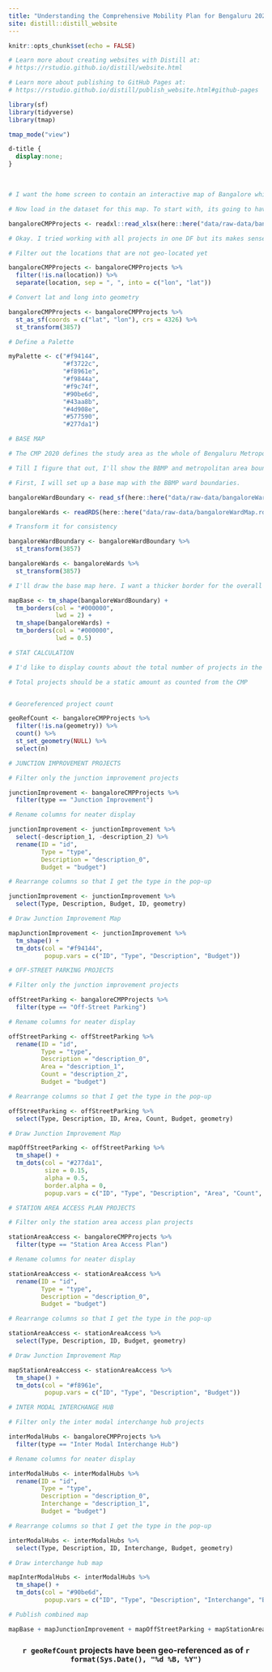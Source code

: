 ```yaml
---
title: "Understanding the Comprehensive Mobility Plan for Bengaluru 2020"
site: distill::distill_website
---
```


```r
knitr::opts_chunk$set(echo = FALSE)

# Learn more about creating websites with Distill at:
# https://rstudio.github.io/distill/website.html

# Learn more about publishing to GitHub Pages at:
# https://rstudio.github.io/distill/publish_website.html#github-pages

library(sf)
library(tidyverse)
library(tmap)

tmap_mode("view")

```

```css

d-title {
  display:none;
}

```

<!-- Use a HTML break to add a little white space between the title and the map -->
<br>

```r
# I want the home screen to contain an interactive map of Bangalore which shows all the projects proposed in the Comprehensive Mobility Plan for Bengaluru 2020. The map needs to have relevant boundaries (BBMP Ward, BMRDA) in addition to the projects. Also, projects will need to be categorized to make it easier to understand.

# Now load in the dataset for this map. To start with, its going to have just points.

bangaloreCMPProjects <- readxl::read_xlsx(here::here("data/raw-data/bangaloreCMP2020Projetcs.xlsx"))

# Okay. I tried working with all projects in one DF but its makes sense to split them by project type. Then I can make the pop-up info more useful.

# Filter out the locations that are not geo-located yet

bangaloreCMPProjects <- bangaloreCMPProjects %>% 
  filter(!is.na(location)) %>% 
  separate(location, sep = ", ", into = c("lon", "lat"))

# Convert lat and long into geometry

bangaloreCMPProjects <- bangaloreCMPProjects %>% 
  st_as_sf(coords = c("lat", "lon"), crs = 4326) %>% 
  st_transform(3857)

# Define a Palette

myPalette <- c("#f94144",
               "#f3722c",
               "#f8961e",
               "#f9844a",
               "#f9c74f",
               "#90be6d",
               "#43aa8b",
               "#4d908e",
               "#577590",
               "#277da1")

```

```r
# BASE MAP

# The CMP 2020 defines the study area as the whole of Bengaluru Metropolitan Area (1294.00 Sq.Km), part of Bangalore-Mysore Infrastructure Corridor Area (79.14 Sq.Km) and a part of Bangalore International Airport Area Local Planning Authority (227.85 Sq.Km). BUT, I don't see a map which explicitly shows these areas. :/ 

# Till I figure that out, I'll show the BBMP and metropolitan area boundaries.

# First, I will set up a base map with the BBMP ward boundaries.

bangaloreWardBoundary <- read_sf(here::here("data/raw-data/bangaloreWardBoundary.shp"))

bangaloreWards <- readRDS(here::here("data/raw-data/bangaloreWardMap.rds"))

# Transform it for consistency

bangaloreWardBoundary <- bangaloreWardBoundary %>% 
  st_transform(3857)

bangaloreWards <- bangaloreWards %>% 
  st_transform(3857)

# I'll draw the base map here. I want a thicker border for the overall outline of the wards and thinner lines showing individual wards.

mapBase <- tm_shape(bangaloreWardBoundary) +
  tm_borders(col = "#000000",
             lwd = 2) +
  tm_shape(bangaloreWards) +
  tm_borders(col = "#000000",
             lwd = 0.5)

```

```r
# STAT CALCULATION

# I'd like to display counts about the total number of projects in the CMP and the number of projects that have been geo-referenced. It'll help show that things are still in progress and is also an indicator of the complexity of things.

# Total projects should be a static amount as counted from the CMP


# Georeferenced project count

geoRefCount <- bangaloreCMPProjects %>% 
  filter(!is.na(geometry)) %>% 
  count() %>% 
  st_set_geometry(NULL) %>% 
  select(n)
```

```r
# JUNCTION IMPROVEMENT PROJECTS

# Filter only the junction improvement projects

junctionImprovement <- bangaloreCMPProjects %>% 
  filter(type == "Junction Improvement")

# Rename columns for neater display

junctionImprovement <- junctionImprovement %>%
  select(-description_1, -description_2) %>% 
  rename(ID = "id",
         Type = "type",
         Description = "description_0",
         Budget = "budget")

# Rearrange columns so that I get the type in the pop-up

junctionImprovement <- junctionImprovement %>% 
  select(Type, Description, Budget, ID, geometry)

# Draw Junction Improvement Map

mapJunctionImprovement <- junctionImprovement %>% 
  tm_shape() +
  tm_dots(col = "#f94144",
          popup.vars = c("ID", "Type", "Description", "Budget"))

```

```r
# OFF-STREET PARKING PROJECTS

# Filter only the junction improvement projects

offStreetParking <- bangaloreCMPProjects %>% 
  filter(type == "Off-Street Parking")

# Rename columns for neater display

offStreetParking <- offStreetParking %>%
  rename(ID = "id",
         Type = "type",
         Description = "description_0",
         Area = "description_1",
         Count = "description_2",
         Budget = "budget")

# Rearrange columns so that I get the type in the pop-up

offStreetParking <- offStreetParking %>% 
  select(Type, Description, ID, Area, Count, Budget, geometry)

# Draw Junction Improvement Map

mapOffStreetParking <- offStreetParking %>% 
  tm_shape() +
  tm_dots(col = "#277da1",
          size = 0.15,
          alpha = 0.5,
          border.alpha = 0,
          popup.vars = c("ID", "Type", "Description", "Area", "Count", "Budget"))

```

```r
# STATION AREA ACCESS PLAN PROJECTS

# Filter only the station area access plan projects

stationAreaAccess <- bangaloreCMPProjects %>% 
  filter(type == "Station Area Access Plan")

# Rename columns for neater display

stationAreaAccess <- stationAreaAccess %>%
  rename(ID = "id",
         Type = "type",
         Description = "description_0",
         Budget = "budget")

# Rearrange columns so that I get the type in the pop-up

stationAreaAccess <- stationAreaAccess %>% 
  select(Type, Description, ID, Budget, geometry)

# Draw Junction Improvement Map

mapStationAreaAccess <- stationAreaAccess %>% 
  tm_shape() +
  tm_dots(col = "#f8961e",
          popup.vars = c("ID", "Type", "Description", "Budget"))

```

```r
# INTER MODAL INTERCHANGE HUB

# Filter only the inter modal interchange hub projects

interModalHubs <- bangaloreCMPProjects %>% 
  filter(type == "Inter Modal Interchange Hub")

# Rename columns for neater display

interModalHubs <- interModalHubs %>% 
  rename(ID = "id",
         Type = "type",
         Description = "description_0",
         Interchange = "description_1",
         Budget = "budget")

# Rearrange columns so that I get the type in the pop-up

interModalHubs <- interModalHubs %>% 
  select(Type, Description, ID, Interchange, Budget, geometry)

# Draw interchange hub map

mapInterModalHubs <- interModalHubs %>% 
  tm_shape() +
  tm_dots(col = "#90be6d",
          popup.vars = c("ID", "Type", "Description", "Interchange", "Budget"))

```

```r
# Publish combined map

mapBase + mapJunctionImprovement + mapOffStreetParking + mapStationAreaAccess + mapInterModalHubs
```

<center>

### `r geoRefCount` projects have been geo-referenced as of `r format(Sys.Date(), "%d %B, %Y")`

</center>